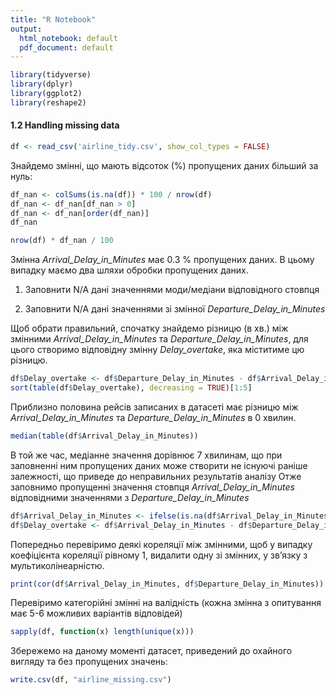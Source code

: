 ---
title: "R Notebook"
output:
  html_notebook: default
  pdf_document: default
---

```{r}
library(tidyverse)
library(dplyr)
library(ggplot2)
library(reshape2)
```

#### 1.2 Handling missing data

```{r}
df <- read_csv('airline_tidy.csv', show_col_types = FALSE)
```

Знайдемо змінні, що мають відсоток (%) пропущених даних більший за нуль:

```{r}
df_nan <- colSums(is.na(df)) * 100 / nrow(df)
df_nan <- df_nan[df_nan > 0]
df_nan <- df_nan[order(df_nan)]
df_nan
```

```{r}
nrow(df) * df_nan / 100
```

Змінна *Arrival_Delay_in_Minutes* має 0.3 % пропущених даних. В цьому випадку маємо два шляхи обробки пропущених даних.

1.  Заповнити N/A дані значеннями моди/медіани відповідного стовпця

2.  Заповнити N/A дані значеннями зі змінної *Departure_Delay_in_Minutes*

Щоб обрати правильний, спочатку знайдемо різницю (в хв.) між змінними *Arrival_Delay_in_Minutes* та *Departure_Delay_in_Minutes*, для цього створимо відповідну змінну *Delay_overtake*, яка міститиме цю різницю.

```{r}
df$Delay_overtake <- df$Departure_Delay_in_Minutes - df$Arrival_Delay_in_Minutes
sort(table(df$Delay_overtake), decreasing = TRUE)[1:5]
```

Приблизно половина рейсів записаних в датасеті має різницю між *Arrival_Delay_in_Minutes* та *Departure_Delay_in_Minutes* в 0 хвилин.

```{r}
median(table(df$Arrival_Delay_in_Minutes))
```

В той же час, медіанне значення дорівнює 7 хвилинам, що при заповненні ним пропущених даних може створити не існуючі раніше залежності, що приведе до неправильних результатів аналізу
Отже заповнимо пропущенні значення стовпця *Arrival_Delay_in_Minutes* відповідними значеннями з *Departure_Delay_in_Minutes*

```{r}
df$Arrival_Delay_in_Minutes <- ifelse(is.na(df$Arrival_Delay_in_Minutes), df$Departure_Delay_in_Minutes, df$Arrival_Delay_in_Minutes)
df$Delay_overtake <- df$Arrival_Delay_in_Minutes - df$Departure_Delay_in_Minutes
```

Попередньо перевіримо деякі кореляції між змінними, щоб у випадку коефіцієнта кореляції рівному 1, видалити одну зі змінних, у зв'язку з мультиколінеарністю.

```{r}
print(cor(df$Arrival_Delay_in_Minutes, df$Departure_Delay_in_Minutes))
```

Перевіримо категорійні змінні на валідність (кожна змінна з опитування має 5-6 можливих варіантів відповідей)

```{r}
sapply(df, function(x) length(unique(x)))
```

Збережемо на даному моменті датасет, приведений до охайного вигляду та без пропущених значень:

```{r}
write.csv(df, "airline_missing.csv")
```
